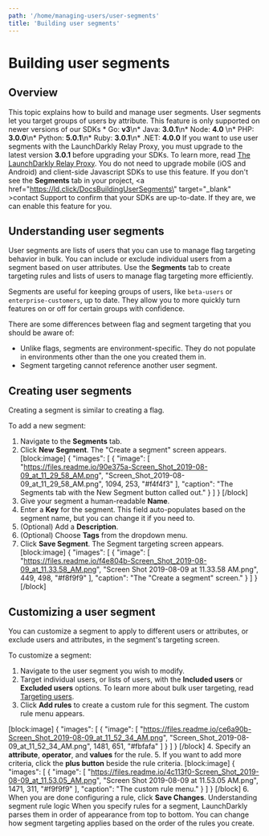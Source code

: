 ```yaml
---
path: '/home/managing-users/user-segments'
title: 'Building user segments'
---
```


# Building user segments

## Overview

This topic explains how to build and manage user segments. User segments let you target groups of users by attribute.
<Callout intent="alert">
  <CalloutTitle>This feature is only supported on newer versions of our SDKs</CalloutTitle>
   <CalloutDescription>* Go: **v3**\n* Java: **3.0.1**\n* Node: **4.0**      \n* PHP: **3.0.0**\n* Python: **5.0.1**\n* Ruby: **3.0.1**\n* .NET: **4.0.0**
If you want to use user segments with the LaunchDarkly Relay Proxy, you must upgrade to the latest version **3.0.1** before upgrading your SDKs. To learn more, read [The LaunchDarkly Relay Proxy](./the-relay-proxy).
You do not need to upgrade mobile (iOS and Android) and client-side Javascript SDKs to use this feature.
If you don't see the **Segments** tab in your project, <span><a href="https://ld.click/DocsBuildingUserSegments\" target=\"_blank\" >contact Support</a> </span> to confirm that your SDKs are up-to-date. If they are, we can enable this feature for you.</CalloutDescription>
</Callout>

## Understanding user segments

User segments are lists of users that you can use to manage flag targeting behavior in bulk. You can include or exclude individual users from a segment based on user attributes. Use the **Segments** tab to create targeting rules and lists of users to manage flag targeting more efficiently.

Segments are useful for keeping groups of users, like `beta-users` or `enterprise-customers`, up to date. They allow you to more quickly turn features on or off for certain groups with confidence.

There are some differences between flag and segment targeting that you should be aware of:
* Unlike flags, segments are environment-specific. They do not populate in environments other than the one you created them in.
* Segment targeting cannot reference another user segment.

## Creating user segments

Creating a segment is similar to creating a flag. 

To add a new segment:


1. Navigate to the **Segments** tab.
2. Click **New Segment**. The "Create a segment" screen appears.
[block:image]
{
  "images": [
    {
      "image": [
        "https://files.readme.io/90e375a-Screen_Shot_2019-08-09_at_11_29_58_AM.png",
        "Screen_Shot_2019-08-09_at_11_29_58_AM.png",
        1094,
        253,
        "#f4f4f3"
      ],
      "caption": "The Segments tab with the New Segment button called out."
    }
  ]
}
[/block]
3. Give your segment a human-readable **Name**. 
4. Enter a **Key** for the segment. This field auto-populates based on the segment name, but you can change it if you need to.
5. (Optional) Add a **Description**.
6. (Optional) Choose **Tags** from the dropdown menu.
7. Click **Save Segment**. The Segment targeting screen appears.
[block:image]
{
  "images": [
    {
      "image": [
        "https://files.readme.io/f4e804b-Screen_Shot_2019-08-09_at_11.33.58_AM.png",
        "Screen Shot 2019-08-09 at 11.33.58 AM.png",
        449,
        498,
        "#f8f9f9"
      ],
      "caption": "The \"Create a segment\" screen."
    }
  ]
}
[/block]

## Customizing a user segment
You can customize a segment to apply to different users or attributes, or exclude users and attributes, in the segment's targeting screen. 

To customize a segment:

1. Navigate to the user segment you wish to modify.
2. Target individual users, or lists of users, with the **Included users** or **Excluded users** options. To learn more about bulk user targeting, read [Targeting users](./targeting-users).
3. Click **Add rules** to create a custom rule for this segment. The custom rule menu appears.

[block:image]
{
  "images": [
    {
      "image": [
        "https://files.readme.io/ce6a90b-Screen_Shot_2019-08-09_at_11_52_34_AM.png",
        "Screen_Shot_2019-08-09_at_11_52_34_AM.png",
        1481,
        651,
        "#fbfafa"
      ]
    }
  ]
}
[/block]
4. Specify an **attribute**, **operator**, and **values** for the rule.
5. If you want to add more criteria, click the **plus button** beside the rule criteria.
[block:image]
{
  "images": [
    {
      "image": [
        "https://files.readme.io/4c113f0-Screen_Shot_2019-08-09_at_11.53.05_AM.png",
        "Screen Shot 2019-08-09 at 11.53.05 AM.png",
        1471,
        311,
        "#f9f9f9"
      ],
      "caption": "The custom rule menu."
    }
  ]
}
[/block]
6. When you are done configuring a rule, click **Save Changes**.
<Callout intent="info">
  <CalloutTitle>Understanding segment rule logic</CalloutTitle>
   <CalloutDescription>When you specify rules for a segment, LaunchDarkly parses them in order of appearance from top to bottom. You can change how segment targeting applies based on the order of the rules you create.</CalloutDescription>
</Callout>